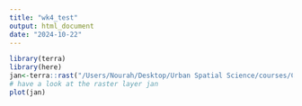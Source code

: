 ```yaml
---
title: "wk4_test"
output: html_document
date: "2024-10-22"
---
```

```r
library(terra)
library(here)
jan<-terra::rast("/Users/Nourah/Desktop/Urban Spatial Science/courses/CASA0005/data/wk3/wc2.1_5m_tavg_01.tif")
# have a look at the raster layer jan
plot(jan)
```

